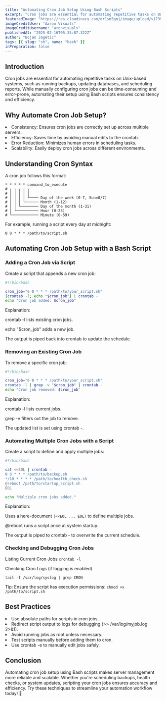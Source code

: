 ```yaml
---
title: "Automating Cron Job Setup Using Bash Scripts"
excerpt: "Cron jobs are essential for automating repetitive tasks on Unix-based systems, such as running backups, updating databases, and scheduling reports."
featuredImage: "https://res.cloudinary.com/dr1sm5gnj/image/upload/v1739876934/igutech/aron-visuals-BXOXnQ26B7o-unsplash_s40ple.jpg"
imageCreditUser: "Aaron Visuals"
imageCreditUsername: "aronvisuals"
publishedAt: "2025-02-16T05:35:07.322Z"
author: "Bojan Jagetic"
tags: [{ slug: "sh", name: "bash" }]
inPreparation: false
---
```


## Introduction

Cron jobs are essential for automating repetitive tasks on Unix-based systems, such as running backups, updating databases, and scheduling reports. While manually configuring cron jobs can be time-consuming and error-prone, automating their setup using Bash scripts ensures consistency and efficiency.

## Why Automate Cron Job Setup?

<LgList>
   <li>Consistency: Ensures cron jobs are correctly set up across multiple servers.</li>
   <li>
      Efficiency: Saves time by avoiding manual edits to the crontab.
   </li>
   <li>
   	  Error Reduction: Minimizes human errors in scheduling tasks.
   </li>
   <li>
      Scalability: Easily deploy cron jobs across different environments.
   </li>
</LgList>

## Understanding Cron Syntax

A cron job follows this format:

```
* * * * * command_to_execute
# ┬ ┬ ┬ ┬ ┬
# │ │ │ │ │
# │ │ │ │ └──── Day of the week (0-7, Sun=0/7)
# │ │ │ └────── Month (1-12)
# │ │ └──────── Day of the month (1-31)
# │ └────────── Hour (0-23)
# └──────────── Minute (0-59)
```

For example, running a script every day at midnight:

`0 0 * * * /path/to/script.sh`

## Automating Cron Job Setup with a Bash Script

### Adding a Cron Job via Script

Create a script that appends a new cron job:

```bash
#!/bin/bash

cron_job="0 0 * * * /path/to/your_script.sh"
(crontab -l; echo "$cron_job") | crontab -
echo "Cron job added: $cron_job"
```

Explanation:

crontab -l lists existing cron jobs.

echo "$cron_job" adds a new job.

The output is piped back into crontab to update the schedule.


### Removing an Existing Cron Job

To remove a specific cron job:

```bash
#!/bin/bash

cron_job="0 0 * * * /path/to/your_script.sh"
crontab -l | grep -v "$cron_job" | crontab -
echo "Cron job removed: $cron_job"
```

Explanation:

crontab -l lists current jobs.

grep -v filters out the job to remove.

The updated list is set using crontab -.

### Automating Multiple Cron Jobs with a Script

Create a script to define and apply multiple jobs:

```bash
#!/bin/bash

cat <<EOL | crontab -
0 0 * * * /path/to/backup.sh
*/10 * * * * /path/to/health_check.sh
@reboot /path/to/startup_script.sh
EOL

echo "Multiple cron jobs added."
```

Explanation:

Uses a here-document `(<<EOL ... EOL)` to define multiple jobs.

@reboot runs a script once at system startup.

The output is piped to crontab - to overwrite the current schedule.



### Checking and Debugging Cron Jobs

Listing Current Cron Jobs
`crontab -l`

Checking Cron Logs (if logging is enabled)

`tail -f /var/log/syslog | grep CRON`

Tip: Ensure the script has execution permissions:
`chmod +x /path/to/script.sh`

## Best Practices

<LgList>
<li> Use absolute paths for scripts in cron jobs.</li>
<li> Redirect script output to logs for debugging (>> /var/log/myjob.log 2>&1). </li>
<li> Avoid running jobs as root unless necessary.</li>
<li> Test scripts manually before adding them to cron. </li>
<li> Use crontab -e to manually edit jobs safely. </li>
</LgList>

## Conclusion

Automating cron job setup using Bash scripts makes server management more reliable and scalable. Whether you're scheduling backups, health checks, or system updates, scripting your cron jobs ensures accuracy and efficiency. Try these techniques to streamline your automation workflow today! 🚀
